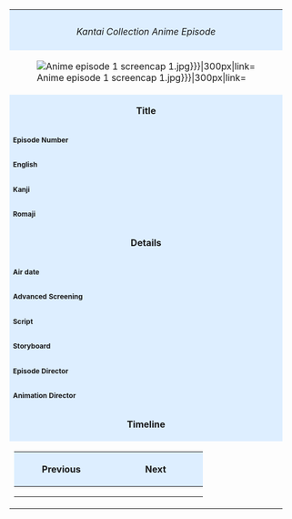 {| style="width:300px; border:1px solid #ccc; float:right;"
|-
| colspan="2" style="background:#def; padding:12px 0px 7px 0px; text-align:center;" |
<p style="margin:0px 0px 5px 0px; font-weight:bold; line-height:22px; font-size:16px;">{{{english|Nice to meet you, Commander!}}}</p>
<p style="margin:0px; font-size:12px;">''Kantai Collection Anime Episode {{{number|1}}}''</p>
|-
| colspan="2" |[[File:{{{image|Anime episode 1 screencap 1.jpg}}}|300px|link=]]
|-
| colspan="2" style="background:#def; font-weight:bold; text-align:center;" |Title
|-
| style="background:#def; font-size:12px; font-weight:bold;" |Episode Number
|{{{number|1}}}
|-
| style="background:#def; font-size:12px; font-weight:bold;" |English
|{{{english|Nice to meet you, Commander!}}}
|-
| style="background:#def; font-size:12px; font-weight:bold;" |Kanji
|{{{kanji|初めまして！司令官！}}}
|-
| style="background:#def; font-size:12px; font-weight:bold;" |Romaji
|{{{romaji|Hajimemasite! Shireikan!}}}
|-
| colspan="2" style="background:#def; font-weight:bold; text-align:center;" |Details
|-
| style="background:#def; font-size:12px; font-weight:bold;" |Air date
|{{{air_date|January 8th, 2015}}}
|-
| style="background:#def; font-size:12px; font-weight:bold;" |Advanced Screening
|{{{adv_screen|December 27th, 2014}}}
|-
| style="background:#def; font-size:12px; font-weight:bold;" |Script
|{{{script|Hanada Jukki}}}
|-
| style="background:#def; font-size:12px; font-weight:bold;" |Storyboard
|{{{storyboard |Kusakawa Keizou}}}
|-
| style="background:#def; font-size:12px; font-weight:bold;" |Episode Director
|{{{ep_dir|Honda Mino}}}
|-
| style="background:#def; font-size:12px; font-weight:bold;" |Animation Director
|{{{anim_dir|Ide Naomi, Matsumoto Mayuko}}}
|-
| colspan="2" style="background:#def; font-weight:bold; text-align:center;" |Timeline
|-
| colspan="2" |
{| style="text-align:center;"
|-
! style="width:150px; background:#def;" |Previous
! style="width:150px; background:#def;" |Next
|-
| style="font-size:12px;" |{{{previous|''None''}}}
| style="font-size:12px;" |{{{next|''None''}}}
|}
|}